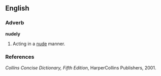 ==English==
===Adverb===
'''nudely'''

# Acting in a [[nude]] manner.

===References===
''Collins Concise Dictionary, Fifth Edition'', HarperCollins Publishers, 2001.